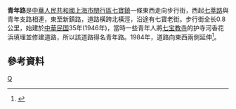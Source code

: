 '''青年路'''是[[中華人民共和國|中華人民共和國]][[上海市|上海市]][[閔行區|閔行區]][[七寶鎮|七寶鎮]]一條東西走向步行街，西起[[七莘路|七莘路]]與青年支路相連，東至新鎮路，道路橫跨北橫涇，沿途有七寶老街。步行街全长0.8公里，始建於[[中華民国|中華民国]]35年(1946年)，當時一些青年人將[[七宝教寺|七宝教寺]]的护寺河香花浜填埋並修建道路，所以該道路得名青年路。1984年，道路向東西兩側延伸<ref>{{cite news |title=第三节　城镇道路 |url=http://www.shtong.gov.cn/Newsite/node2/node2245/node70862/node70871/node70929/node70937/userobject1ai73737.html |publisher=上海市地方志辦公室 |accessdate=2020-09-30 |archive-date=2017-02-02 |archive-url=https://web.archive.org/web/20170202022804/http://www.shtong.gov.cn/newsite/node2/node2245/node70862/node70871/node70929/node70937/userobject1ai73737.html |dead-url=no }}</ref>。

== 參考資料 ==
{{Reflist|2}}

[[Category:上海道路|Q]]